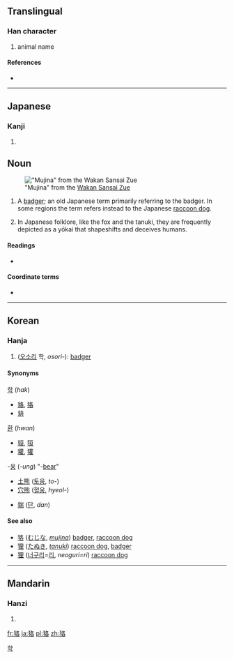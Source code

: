 {{also|貉}}
==Translingual==

===Han character===
{{Han char|rn=94|rad=犬|as=06|sn=9|four=|canj=大竹竹水口 (KHHER)}}

# animal name

====References====
* {{Han ref|kx=0710.060|dkj=20366|dj=1122.120|hdz=21345.060|uh=72E2|ud=29410}}

----

==Japanese==
===Kanji===
{{ja-kanji|grade=|rs=犬06}}

# {{defn|lang=ja|sort=犬06}}

==Noun==
[[File:Ryoan Mujina.jpg|thumb|"Mujina" from the [[w:Wakan Sansai Zue|Wakan Sansai Zue]]]]

# A [[badger]]; an old Japanese term primarily referring to the badger. In some regions the term refers instead to the Japanese [[raccoon dog]].  
# {{context|mythology|lang=en}} In Japanese folklore, like the fox and the tanuki, they are frequently depicted as a yōkai that shapeshifts and deceives humans.

====Readings====
* {{ja-readings|on=[[かく]] (kaku)|kun=[[むじな]] ([[w:mujina|mujina]])}}

====Coordinate terms====
* {{ja-l|狸|たぬき|tanuki}}

----

==Korean==

===Hanja===
{{ko-hanja|hangeul=학|eumhun=|rv=hak|mr=hak|y=hak}}

# ([[오소리]] 학, ''osori-''): [[badger]]

====Synonyms====
{{top3}}
; [[학]] (''hak'')
* [[貉]], [[狢]] 
* [[貈]]  
{{mid3}}
; [[환]] (''hwan'')
* [[貆]], [[狟]]
* [[貛]], [[獾]] 
{{mid3}}
; -[[웅]] (''-ung'') "-[[bear]]" 
* [[土熊]] ([[토웅]], ''to-'')
* [[穴熊]] ([[혈웅]], ''hyeol-'')
{{bottom}}
* [[貒]] ([[단]], ''dan'')

====See also====
* [[#Japanese|狢]] ([[むじな]], ''[[w:mujina|mujina]]'') [[badger]], [[raccoon dog]]
* [[狸#Japanese|狸]] ([[たぬき]], ''[[w:tanuki#Name|tanuki]]'') [[raccoon dog]], [[badger]] 
* [[狸#Korean|狸]] ([[너구리]]=[[리]], ''neoguri=ri'') [[raccoon dog]]  

[[Category:Hanja readings|학]]
 
----

==Mandarin==

===Hanzi===
{{cmn-hanzi|pin=[[hé]] ([[he2]]), [[xún]] ([[xun2]])|wg=ho<sup>2</sup>, hsün<sup>2</sup>}}

# {{defn|lang=cmn|sort=犬06}}

[[fr:狢]]
[[ja:狢]]
[[pl:狢]]
[[zh:狢]]